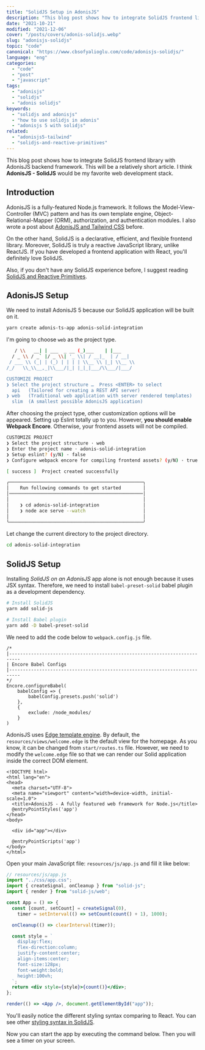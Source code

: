 ```yaml
---
title: "SolidJS Setup in AdonisJS"
description: "This blog post shows how to integrate SolidJS frontend library with AdonisJS backend framework."
date: "2021-10-21"
modified: "2021-12-06"
cover: "/posts/covers/adonis-solidjs.webp"
slug: "adonisjs-solidjs"
topic: "code"
canonical: "https://www.cbsofyalioglu.com/code/adonisjs-solidjs/"
language: "eng"
categories:
  - "code"
  - "post"
  - "javascript"
tags:
  - "adonisjs"
  - "solidjs"
  - "adonis solidjs"
keywords:
  - "solidjs and adonisjs"
  - "how to use solidjs in adonis"
  - "adonisjs 5 with solidjs"
related:
  - "adonisjs5-tailwind"
  - "solidjs-and-reactive-primitives"
---
```


This blog post shows how to integrate SolidJS frontend library with AdonisJS backend framework. This will be a relatively short article. I think **AdonisJS - SolidJS** would be my favorite web development stack.

## Introduction

AdonisJS is a fully-featured Node.js framework. It follows the Model-View-Controller (MVC) pattern and has its own template engine, Object-Relational-Mapper (ORM), authorization, and authentication modules. I also wrote a post about [AdonisJS and Tailwind CSS](https://www.cbsofyalioglu.com/code/adonisjs5-tailwind/) before.


On the other hand, SolidJS is a declarative, efficient, and flexible frontend library. Moreover, SolidJS is truly a reactive JavaScript library, unlike ReactJS. If you have developed a frontend application with React, you'll definitely love SolidJS.


Also, if you don't have any SolidJS experience before, I suggest reading [SolidJS and Reactive Primitives](https://www.cbsofyalioglu.com/code/solidjs-and-reactive-primitives/).

## AdonisJS Setup

We need to install AdonisJS 5 because our SolidJS application will be built on it.

```bash
yarn create adonis-ts-app adonis-solid-integration
```

I'm going to choose `web` as the project type.

```bash
   / \\   __| | ___  _ __ (_)___    | |___
  / _ \\ / _` |/ _ \\| '_ \\| / __|_  | / __|
 / ___ \\ (_| | (_) | | | | \\__ \\ |_| \\__ \\
/_/   \\_\\__,_|\\___/|_| |_|_|___/\\___/|___/

CUSTOMIZE PROJECT
❯ Select the project structure …  Press <ENTER> to select
  api   (Tailored for creating a REST API server)
❯ web   (Traditional web application with server rendered templates)
  slim  (A smallest possible AdonisJS application)
```

After choosing the project type, other customization options will be appeared. Setting up Eslint totally up to you. However, **you should enable Webpack Encore**. Otherwise, your frontend assets will not be compiled.

```bash
CUSTOMIZE PROJECT
❯ Select the project structure · web
❯ Enter the project name · adonis-solid-integration
❯ Setup eslint? (y/N) · false
❯ Configure webpack encore for compiling frontend assets? (y/N) · true

[ success ]  Project created successfully

╭─────────────────────────────────────────────────╮
│    Run following commands to get started        │
│─────────────────────────────────────────────────│
│                                                 │
│    ❯ cd adonis-solid-integration                │
│    ❯ node ace serve --watch                     │
│                                                 │
╰─────────────────────────────────────────────────╯
```

Let change the current directory to the project directory.

```bash
cd adonis-solid-integration
```

## SolidJS Setup

Installing _SolidJS on an AdonisJS_ app alone is not enough because it uses JSX syntax. Therefore, we need to install `babel-preset-solid` babel plugin as a development dependency.

```bash
# Install SolidJS
yarn add solid-js

# Install Babel plugin
yarn add -D babel-preset-solid
```

We need to add the code below to `webpack.config.js` file.

```
/*
|--------------------------------------------------------------------------
| Encore Babel Configs
|--------------------------------------------------------------------------
*/
Encore.configureBabel(
	babelConfig => {
		babelConfig.presets.push('solid')
	},
	{
		exclude: /node_modules/
	}
)
```

AdonisJS uses [Edge template engine](https://docs.adonisjs.com/guides/views/introduction). By default, the `resources/views/welcome.edge` is the default view for the homepage. As you know, it can be changed from `start/routes.ts` file. However, we need to modify the `welcome.edge` file so that we can render our Solid application inside the correct DOM element.

```markup
<!DOCTYPE html>
<html lang="en">
<head>
  <meta charset="UTF-8">
  <meta name="viewport" content="width=device-width, initial-scale=1.0">
  <title>AdonisJS - A fully featured web framework for Node.js</title>
  @entryPointStyles('app')
</head>
<body>

  <div id="app"></div>

  @entryPointScripts('app')
</body>
</html>
```

Open your main JavaScript file: `resources/js/app.js` and fill it like below:

```jsx
// resources/js/app.js
import "../css/app.css";
import { createSignal, onCleanup } from "solid-js";
import { render } from "solid-js/web";

const App = () => {
  const [count, setCount] = createSignal(0),
    timer = setInterval(() => setCount(count() + 1), 1000);

  onCleanup(() => clearInterval(timer));

  const style = `
    display:flex;
    flex-direction:column;
    justify-content:center;
    align-items:center;
    font-size:128px;
    font-weight:bold;
    height:100vh;
  `;
  return <div style={style}>{count()}</div>;
};

render(() => <App />, document.getElementById("app"));
```

You'll easily notice the different styling syntax comparing to React. You can see other [styling syntax in SolidJS](https://www.cbsofyalioglu.com/code/styling-and-control-flow-in-solidj/#styling).

Now you can start the app by executing the command below. Then you will see a timer on your screen.
